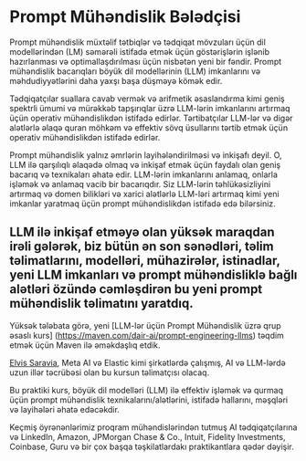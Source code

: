 # Prompt Mühəndislik Bələdçisi

Prompt mühəndislik müxtəlif tətbiqlər və tədqiqat mövzuları üçün dil modellərindən (LM) səmərəli istifadə etmək üçün göstərişlərin işlənib hazırlanması və optimallaşdırılması üçün nisbətən yeni bir fəndir. Prompt mühəndislik bacarıqları böyük dil modellərinin (LLM) imkanlarını və məhdudiyyətlərini daha yaxşı başa düşməyə kömək edir.

Tədqiqatçılar suallara cavab vermək və arifmetik əsaslandırma kimi geniş spektrli ümumi və mürəkkəb tapşırıqlar üzrə LLM-lərin imkanlarını artırmaq üçün operativ mühəndislikdən istifadə edirlər. Tərtibatçılar LLM-lər və digər alətlərlə əlaqə quran möhkəm və effektiv sövq üsullarını tərtib etmək üçün operativ mühəndislikdən istifadə edirlər.

Prompt mühəndislik yalnız əmrlərin layihələndirilməsi və inkişafı deyil. O, LLM ilə qarşılıqlı əlaqədə olmaq və inkişaf etmək üçün faydalı olan geniş bacarıq və texnikaları əhatə edir. LLM-lərin imkanlarını anlamaq, onlarla işləmək və anlamaq vacib bir bacarıqdır. Siz LLM-lərin təhlükəsizliyini artırmaq və domen bilikləri və xarici alətlərlə LLM-ləri artırmaq kimi yeni imkanlar yaratmaq üçün prompt mühəndislikdən istifadə edə bilərsiniz.

LLM ilə inkişaf etməyə olan yüksək maraqdan irəli gələrək, biz bütün ən son sənədləri, təlim təlimatlarını, modelləri, mühazirələr, istinadlar, yeni LLM imkanları və prompt mühəndisliklə bağlı alətləri özündə cəmləşdirən bu yeni prompt mühəndislik təlimatını yaratdıq.
---
Yüksək tələbata görə, yeni [LLM-lər üçün Prompt Mühəndislik üzrə qrup əsaslı kurs] (https://maven.com/dair-ai/prompt-engineering-llms) təqdim etmək üçün Maven ilə əməkdaşlıq etdik.

[Elvis Saravia](https://www.linkedin.com/in/omarsar/), Meta AI və Elastic kimi şirkətlərdə çalışmış, AI və LLM-lərdə uzun illər təcrübəsi olan bu kursun təlimatçısı olacaq.

Bu praktiki kurs, böyük dil modelləri (LLM) ilə effektiv işləmək və qurmaq üçün prompt mühəndislik texnikalarını/alətlərini, istifadə hallarını, məşqləri və layihələri əhatə edəcəkdir.

Keçmiş öyrənənlərimiz proqram mühəndislərindən tutmuş AI tədqiqatçılarına və LinkedIn, Amazon, JPMorgan Chase & Co., Intuit, Fidelity Investments, Coinbase, Guru və bir çox başqa təşkilatlardakı praktikantlara qədər dəyişir.
